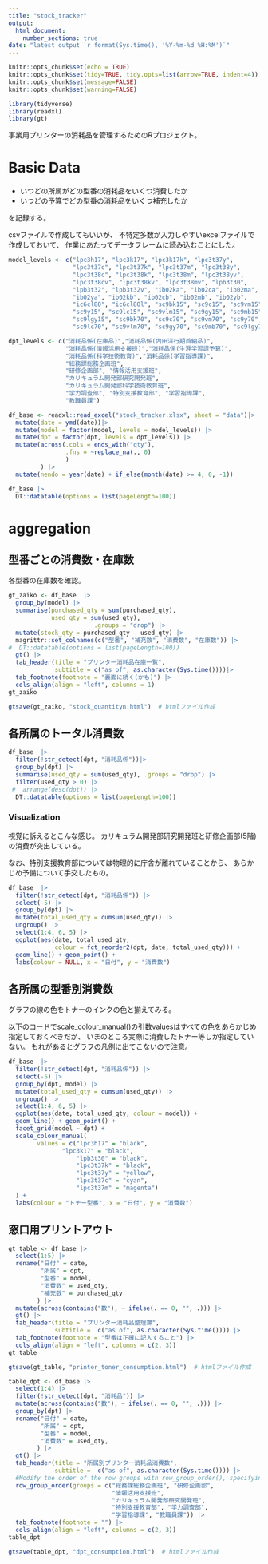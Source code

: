 ```yaml
---
title: "stock_tracker"
output:
  html_document:
    number_sections: true
date: "latest output `r format(Sys.time(), '%Y-%m-%d %H:%M')`"
---
```


```r
knitr::opts_chunk$set(echo = TRUE)
knitr::opts_chunk$set(tidy=TRUE, tidy.opts=list(arrow=TRUE, indent=4))
knitr::opts_chunk$set(message=FALSE)
knitr::opts_chunk$set(warning=FALSE)
```

```r
library(tidyverse)
library(readxl)
library(gt)
```


事業用プリンターの消耗品を管理するためのRプロジェクト。


# Basic Data


- いつどの所属がどの型番の消耗品をいくつ消費したか
- いつどの予算でどの型番の消耗品をいくつ補充したか

を記録する。

csvファイルで作成してもいいが、
不特定多数が入力しやすいexcelファイルで作成しておいて、
作業にあたってデータフレームに読み込むことにした。





```r
model_levels <- c("lpc3h17", "lpc3k17", "lpc3k17k", "lpc3t37y",
                  "lpc3t37c", "lpc3t37k", "lpc3t37m", "lpc3t38y",
                  "lpc3t38c", "lpc3t38k", "lpc3t38m", "lpc3t38yv",
                  "lpc3t38cv", "lpc3t38kv", "lpc3t38mv", "lpb3t30",
                  "lpb3t32", "lpb3t32v", "ib02ka", "ib02ca", "ib02ma",
                  "ib02ya", "ib02kb", "ib02cb", "ib02mb", "ib02yb",
                  "ic6cl80", "ic6cl80l", "sc9bk15", "sc9c15", "sc9vm15",
                  "sc9y15", "sc9lc15", "sc9vlm15", "sc9gy15", "sc9mb15",
                  "sc9lgy15", "sc9bk70", "sc9c70", "sc9vm70", "sc9y70",
                  "sc9lc70", "sc9vlm70", "sc9gy70", "sc9mb70", "sc9lgy70")

dpt_levels <- c("消耗品係(在庫品)","消耗品係(内田洋行期首納品)",
                "消耗品係(情報活用支援班)","消耗品係(生涯学習課予算)",
                "消耗品係(科学技術教育)","消耗品係(学習指導課)",
                "総務課総務企画班",
                "研修企画部", "情報活用支援班",
                "カリキュラム開発部研究開発班",
                "カリキュラム開発部科学技術教育班",
                "学力調査部", "特別支援教育部", "学習指導課",
                "教職員課")

df_base <- readxl::read_excel("stock_tracker.xlsx", sheet = "data")|>
  mutate(date = ymd(date))|>
  mutate(model = factor(model, levels = model_levels)) |> 
  mutate(dpt = factor(dpt, levels = dpt_levels)) |> 
  mutate(across(.cols = ends_with("qty"),
                .fns = ~replace_na(., 0)
                )
         ) |>
  mutate(nendo = year(date) + if_else(month(date) >= 4, 0, -1)) 
```


```r
df_base |> 
  DT::datatable(options = list(pageLength=100))
```

<!--
```r
old_df_base <- readxl::read_excel("stock_tracker.xlsx", sheet = "data_old")|>
  mutate(date = ymd(date))|>
  mutate(model = fct_inorder(model)) |> 
  mutate(across(.cols = ends_with("qty"),
                .fns = ~replace_na(., 0)
                )
         ) |>
  mutate(nendo = year(date) + if_else(month(date) >= 4, 0, -1)) 
```

読み込んだデータフレームを表示。

```r
old_df_base |> 
  DT::datatable(options = list(pageLength=100))
```


-->


\newpage
# aggregation

## 型番ごとの消費数・在庫数

各型番の在庫数を確認。



```r
gt_zaiko <- df_base  |>
  group_by(model) |>
  summarise(purchased_qty = sum(purchased_qty),
            used_qty = sum(used_qty),
                        .groups = "drop") |>
  mutate(stock_qty = purchased_qty - used_qty) |> 
  magrittr::set_colnames(c("型番", "補充数", "消費数", "在庫数")) |> 
#  DT::datatable(options = list(pageLength=100))
  gt() |>
  tab_header(title = "プリンター消耗品在庫一覧",
             subtitle = c("as of", as.character(Sys.time())))|>
  tab_footnote(footnote = "裏面に続く(かも)") |>
  cols_align(align = "left", columns = 1) 
gt_zaiko
```


```r
gtsave(gt_zaiko, "stock_quantityn.html")  # htmlファイル作成
```


<!--
```r
old_df_base  |>
  group_by(model) |>
  summarise(used_qty = sum(used_qty),
            purchased_qty = sum(purchased_qty), .groups = "drop") |>
  mutate(stock_qty = purchased_qty - used_qty) |> 
  DT::datatable(options = list(pageLength=100))
```
\newpage
-->

\newpage
## 各所属のトータル消費数


```r
df_base  |> 
  filter(!str_detect(dpt, "消耗品係"))|> 
  group_by(dpt) |> 
  summarise(used_qty = sum(used_qty), .groups = "drop") |> 
  filter(used_qty > 0) |> 
 #  arrange(desc(dpt)) |>  
  DT::datatable(options = list(pageLength=100))
```

\newpage
### Visualization

視覚に訴えるとこんな感じ。
カリキュラム開発部研究開発班と研修企画部(5階)の消費が突出している。

なお、特別支援教育部については物理的に庁舎が離れていることから、
あらかじめ予備について手交したもの。

```r
df_base  |> 
  filter(!str_detect(dpt, "消耗品係")) |> 
  select(-5) |> 
  group_by(dpt) |> 
  mutate(total_used_qty = cumsum(used_qty)) |>
  ungroup() |>
  select(1:4, 6, 5) |>  
  ggplot(aes(date, total_used_qty, 
             colour = fct_reorder2(dpt, date, total_used_qty))) +
  geom_line() + geom_point() +
  labs(colour = NULL, x = "日付", y = "消費数")
```







\newpage
## 各所属の型番別消費数


グラフの線の色をトナーのインクの色と揃えてみる。
<!--
このほうが直感的にわかりやすい。
色がどぎついから明度・彩度を抑えめにするのは宿題。
色名ではなくて、RGB値もしくはHEXコードを指定すればいい。
-->

以下のコードでscale_colour_manual()の引数valuesはすべての色をあらかじめ指定しておくべきだが、
いまのところ実際に消費したトナー等しか指定していない。
もれがあるとグラフの凡例に出てこないので注意。
```r
df_base  |> 
  filter(!str_detect(dpt, "消耗品係")) |> 
  select(-5) |> 
  group_by(dpt, model) |> 
  mutate(total_used_qty = cumsum(used_qty)) |>
  ungroup() |>
  select(1:4, 6, 5) |>  
  ggplot(aes(date, total_used_qty, colour = model)) +
  geom_line() + geom_point() +
  facet_grid(model ~ dpt) +
  scale_colour_manual(
		values = c("lpc3h17" = "black",
  	           "lpc3k17" = "black",
		           "lpb3t30" = "black",
		           "lpc3t37k" = "black",
		           "lpc3t37y" = "yellow",
		           "lpc3t37c" = "cyan",
		           "lpc3t37m" = "magenta")
  ) +
  labs(colour = "トナー型番", x = "日付", y = "消費数")
```


<!--
\newpage
## 各型番の所属ごと消費数


```r
df_base  |> 
  filter(!str_detect(dpt, "消耗品係"))|> 
  group_by(model, dpt) |> 
  summarise(used_qty = sum(used_qty), .groups = "drop") |> 
  filter(used_qty > 0) |> 
  arrange(model) |>  
  DT::datatable(options = list(pageLength=100))
```

-->

## 窓口用プリントアウト

```r
gt_table <- df_base |> 
  select(1:5) |> 
  rename("日付" = date,
         "所属" = dpt,
         "型番" = model,
         "消費数" = used_qty,
         "補充数" = purchased_qty
        ) |>
  mutate(across(contains("数"), ~ ifelse(. == 0, "", .))) |>
  gt() |>
  tab_header(title = "プリンター消耗品整理簿",
             subtitle =  c("as of", as.character(Sys.time()))) |>
  tab_footnote(footnote = "型番は正確に記入すること") |>
  cols_align(align = "left", columns = c(2, 3)) 
gt_table
```

```r
gtsave(gt_table, "printer_toner_consumption.html")  # htmlファイル作成
```

```r
table_dpt <- df_base |> 
  select(1:4) |> 
  filter(!str_detect(dpt, "消耗品")) |> 
  mutate(across(contains("数"), ~ ifelse(. == 0, "", .))) |>
  group_by(dpt) |> 
  rename("日付" = date,
         "所属" = dpt,
         "型番" = model,
         "消費数" = used_qty,
        ) |>
  gt() |>
  tab_header(title = "所属別プリンター消耗品消費数",
             subtitle =  c("as of", as.character(Sys.time()))) |>
  #Modify the order of the row groups with row_group_order(), specifying the new ordering in groups.
  row_group_order(groups = c("総務課総務企画班", "研修企画部",
                             "情報活用支援班",
                             "カリキュラム開発部研究開発班",
                             "特別支援教育部", "学力調査部",
                             "学習指導課", "教職員課")) |> 
  tab_footnote(footnote = "") |>
  cols_align(align = "left", columns = c(2, 3))
table_dpt
```

```r
gtsave(table_dpt, "dpt_consumption.html")  # htmlファイル作成
```

